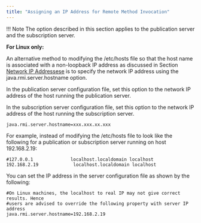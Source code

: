 ```yaml
---
title: "Assigning an IP Address for Remote Method Invocation"
---
```


<div id="assign_ip_adress_for_rmi" class="registered_link"></div>

!!! Note
    The option described in this section applies to the publication server and the subscription server.

**For Linux only:**

An alternative method to modifying the /etc/hosts file so that the host name is associated with a non-loopback IP address as discussed in Section [Network IP Addressese](../../../05_smr_operation/01_prerequisites/06_verifying_host_accessibility/#network_ip) is to specify the network IP address using the java.rmi.server.hostname option.

In the publication server configuration file, set this option to the network IP address of the host running the publication server.

In the subscription server configuration file, set this option to the network IP address of the host running the subscription server.

`java.rmi.server.hostname=xxx.xxx.xx.xxx`

For example, instead of modifying the /etc/hosts file to look like the following for a publication or subscription server running on host 192.168.2.19:

```text
#127.0.0.1              localhost.localdomain localhost
192.168.2.19             localhost.localdomain localhost
```

You can set the IP address in the server configuration file as shown by the following:

```text
#On Linux machines, the localhost to real IP may not give correct results. Hence
#users are advised to override the following property with server IP address
java.rmi.server.hostname=192.168.2.19
```
